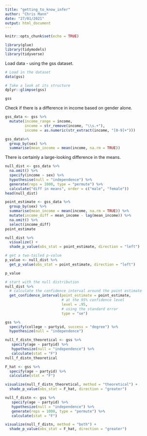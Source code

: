 ```yaml
---
title: "getting_to_know_infer"
author: "Chris Mann"
date: "27/01/2021"
output: html_document
---
```


```r
knitr::opts_chunk$set(echo = TRUE)
```

```r
library(glue)
library(tidymodels)
library(tidyverse)
```

Load data - using the gss dataset.
```r
# Load in the dataset
data(gss)

# Take a look at its structure
dplyr::glimpse(gss)
```

```r
gss
```
Check if there is a difference in income based on gender alone.
```r
gss_data <- gss %>% 
  mutate(income_range = income,
         income = str_remove(income, "\\s.+"),
         income = as.numeric(str_extract(income, "[0-9]+")))

gss_data%>% 
  group_by(sex) %>%
  summarise(mean_income = mean(income, na.rm = TRUE))
```
There is certainly a large-looking difference in the means.
```r
null_dist <- gss_data %>% 
  na.omit() %>% 
  specify(income ~ sex) %>% 
  hypothesise(null = "independence") %>%
  generate(reps = 1000, type = "permute") %>%
  calculate("diff in means", order = c("male", "female"))
head(null_dist)
```
```r
point_estimate <- gss_data %>%
  group_by(sex) %>% 
  summarise(mean_income = mean(income, na.rm = TRUE)) %>% 
  mutate(income_diff = mean_income - lag(mean_income)) %>% 
  na.omit() %>% 
  select(income_diff)
point_estimate
```


```r
null_dist %>%
  visualize() +
  shade_p_value(obs_stat = point_estimate, direction = "left")
```

```r
# get a two-tailed p-value
p_value <- null_dist %>%
  get_p_value(obs_stat = point_estimate, direction = "left")

p_value
```
```r
# start with the null distribution
null_dist %>%
  # calculate the confidence interval around the point estimate
  get_confidence_interval(point_estimate = point_estimate,
                          # at the 95% confidence level
                          level = .95,
                          # using the standard error
                          type = "se")
```


```r
gss %>%
  specify(college ~ partyid, success = "degree") %>%
  hypothesize(null = "independence")
```

```r
null_f_distn_theoretical <- gss %>%
   specify(age ~ partyid) %>%
   hypothesize(null = "independence") %>%
   calculate(stat = "F")
null_f_distn_theoretical
```

```r
F_hat <- gss %>% 
  specify(age ~ partyid) %>%
  calculate(stat = "F")
```

```r
visualize(null_f_distn_theoretical, method = "theoretical") +
  shade_p_value(obs_stat = F_hat, direction = "greater")
```

```r
null_f_distn <- gss %>%
   specify(age ~ partyid) %>%
   hypothesize(null = "independence") %>%
   generate(reps = 1000, type = "permute") %>%
   calculate(stat = "F")
```


```r
visualize(null_f_distn, method = "both") +
  shade_p_value(obs_stat = F_hat, direction = "greater")
```

